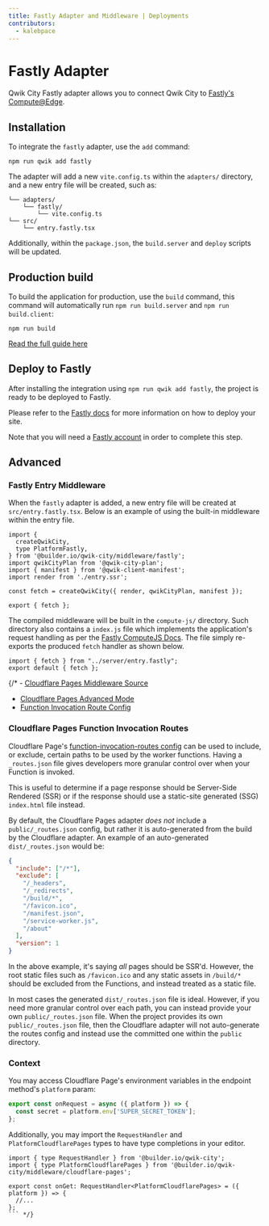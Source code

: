 ```yaml
---
title: Fastly Adapter and Middleware | Deployments
contributors:
  - kalebpace
---
```


# Fastly Adapter

Qwik City Fastly adapter allows you to connect Qwik City to [Fastly's Compute@Edge](https://developer.fastly.com/learning/compute/frameworks/).

## Installation

To integrate the `fastly` adapter, use the `add` command:

```shell
npm run qwik add fastly
```

The adapter will add a new `vite.config.ts` within the `adapters/` directory, and a new entry file will be created, such as:

```shell
└── adapters/
    └── fastly/
        └── vite.config.ts
└── src/
    └── entry.fastly.tsx
```

Additionally, within the `package.json`, the `build.server` and `deploy` scripts will be updated.

## Production build

To build the application for production, use the `build` command, this command will automatically run `npm run build.server` and `npm run build.client`:

```shell
npm run build
```

[Read the full guide here](https://github.com/BuilderIO/qwik/tree/main/starters/adapters/fastly/README.md)

## Deploy to Fastly

After installing the integration using `npm run qwik add fastly`, the project is ready to be deployed to Fastly.

Please refer to the [Fastly docs](https://developer.fastly.com/learning/compute/frameworks/) for more information on how to deploy your site.

Note that you will need a [Fastly account](https://www.fastly.com/signup/) in order to complete this step.

## Advanced

### Fastly Entry Middleware

When the `fastly` adapter is added, a new entry file will be created at `src/entry.fastly.tsx`. Below is an example of using the built-in middleware within the entry file.

```tsx title="src/entry.fastly.tsx"
import {
  createQwikCity,
  type PlatformFastly,
} from '@builder.io/qwik-city/middleware/fastly';
import qwikCityPlan from '@qwik-city-plan';
import { manifest } from '@qwik-client-manifest';
import render from './entry.ssr';

const fetch = createQwikCity({ render, qwikCityPlan, manifest });

export { fetch };
```

The compiled middleware will be built in the `compute-js/` directory. Such directory also contains a `index.js` file which implements the application's request handling as per the [Fastly ComputeJS Docs](https://developer.fastly.com/learning/compute/javascript/).
The file simply re-exports the produced `fetch` handler as shown below.

```tsx title="/dist/index.js"
import { fetch } from "../server/entry.fastly";
export default { fetch };
```

{/* - [Cloudflare Pages Middleware Source](https://github.com/BuilderIO/qwik/tree/main/packages/qwik-city/middleware/cloudflare-pages/index.ts)
- [Cloudflare Pages Advanced Mode](https://developers.cloudflare.com/pages/platform/functions/advanced-mode/)
- [Function Invocation Route Config](https://developers.cloudflare.com/pages/platform/functions/routing/#functions-invocation-routes)

### Cloudflare Pages Function Invocation Routes

Cloudflare Page's [function-invocation-routes config](https://developers.cloudflare.com/pages/platform/functions/routing/#functions-invocation-routes) can be used to include, or exclude, certain paths to be used by the worker functions. Having a `_routes.json` file gives developers more granular control over when your Function is invoked.

This is useful to determine if a page response should be Server-Side Rendered (SSR) or if the response should use a static-site generated (SSG) `index.html` file instead.

By default, the Cloudflare Pages adapter _does not_ include a `public/_routes.json` config, but rather it is auto-generated from the build by the Cloudflare adapter. An example of an auto-generated `dist/_routes.json` would be:

```json
{
  "include": ["/*"],
  "exclude": [
    "/_headers",
    "/_redirects",
    "/build/*",
    "/favicon.ico",
    "/manifest.json",
    "/service-worker.js",
    "/about"
  ],
  "version": 1
}
```

In the above example, it's saying _all_ pages should be SSR'd. However, the root static files such as `/favicon.ico` and any static assets in `/build/*` should be excluded from the Functions, and instead treated as a static file.

In most cases the generated `dist/_routes.json` file is ideal. However, if you need more granular control over each path, you can instead provide your own `public/_routes.json` file. When the project provides its own `public/_routes.json` file, then the Cloudflare adapter will not auto-generate the routes config and instead use the committed one within the `public` directory.

### Context

You may access Cloudflare Page's environment variables in the endpoint method's `platform` param:

```ts
export const onRequest = async ({ platform }) => {
  const secret = platform.env['SUPER_SECRET_TOKEN'];
};
```

Additionally, you may import the `RequestHandler` and `PlatformCloudflarePages` types to have type completions in your editor.

```tsx
import { type RequestHandler } from '@builder.io/qwik-city';
import { type PlatformCloudflarePages } from '@builder.io/qwik-city/middleware/cloudflare-pages';

export const onGet: RequestHandler<PlatformCloudflarePages> = ({ platform }) => {
  //...
};
``` */}
